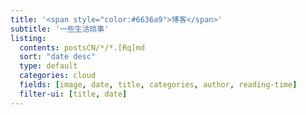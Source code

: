 ```yaml
---
title: '<span style="color:#6636a9">博客</span>'
subtitle: '一些生活琐事'
listing:
  contents: postsCN/*/*.[Rq]md
  sort: "date desc"
  type: default
  categories: cloud
  fields: [image, date, title, categories, author, reading-time]
  filter-ui: [title, date]
---
```

